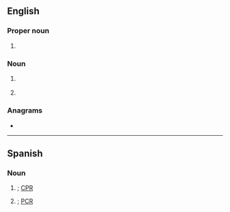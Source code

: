 ==English==
{{wikipedia}}

===Proper noun===
{{en-proper noun}}

# {{lb|en|politics}} {{initialism of|en|{{w|Revolutionary Communist Party}}}}

===Noun===
{{en-noun}}

# {{lb|en|mechanical engineering}} {{initialism of|en|{{w|reinforced concrete pipe}}}}
# {{lb|en|software}} {{initialism of|en|w:rich client platform}}

===Anagrams===
* {{anagrams|en|a=cpr|CPR|CRP|P.R.C.|PCR|PCr|PRC|RPC}}

----

==Spanish==

===Noun===
{{head|es|noun}}

# {{lb|es|medicine}} {{initialism of|es|[[reanimación cardiopulmonar]]|nodot=1}}; [[CPR]] {{gloss|cardiopulmonary resuscitation}}
# {{lb|es|molecular biology}} {{initialism of|es|{{w|es|reacción en cadena de la polimerasa}}|nodot=1}}; [[PCR]]  {{gloss|polymerase chain reaction}}